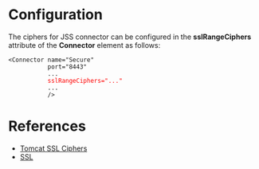 = Configuration =

The ciphers for JSS connector can be configured in the '''sslRangeCiphers''' attribute of the '''Connector''' element as follows:

 <Connector name="Secure"
            port="8443"
            ...
            <font color="red">sslRangeCiphers="..."</font>
            ...
            />

= References =

* [[Tomcat SSL Ciphers]]
* [https://github.com/dogtagpki/pki/wiki/SSL SSL]